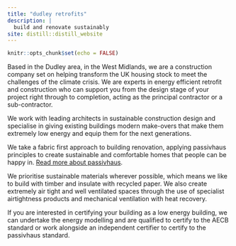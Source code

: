 ```yaml
---
title: "dudley retrofits"
description: |
  build and renovate sustainably
site: distill::distill_website
---
```


```r
knitr::opts_chunk$set(echo = FALSE)
```

Based in the Dudley area, in the West Midlands, we are a construction company set on helping transform the UK housing stock to meet the challenges of the climate crisis. We are experts in energy efficient retrofit and construction who can support you from the design stage of your project right through to completion, acting as the principal contractor or a sub-contractor.  

We work with leading architects in sustainable construction design and specialise in giving existing buildings modern make-overs that make them extremely low energy and equip them for the next generations.  

We take a fabric first approach to building renovation, applying passivhaus principles to create sustainable and comfortable homes that people can be happy in. [Read more about passivhaus](passivhaus.html).  

We prioritise sustainable materials wherever possible, which means we like to build with timber and insulate with recycled paper. We also create extremely air tight and well ventilated spaces through the use of specialist airtightness products and mechanical ventilation with heat recovery.  

If you are interested in certifying your building as a low energy building, we can undertake the energy modelling and are qualified to certify to the AECB standard or work alongside an independent certifier to certify to the passivhaus standard.  
